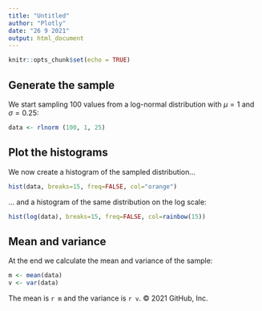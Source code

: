 ```yaml
---
title: "Untitled"
author: "Plotly"
date: "26 9 2021"
output: html_document
---
```


```r
knitr::opts_chunk$set(echo = TRUE)
```

## Generate the sample
We start sampling 100 values from a log-normal distribution with $\mu=1$ and $\sigma=0.25$:
```r
data <- rlnorm (100, 1, 25)
```

## Plot the histograms
We now create a histogram of the sampled distribution...
```r
hist(data, breaks=15, freq=FALSE, col="orange")
```

... and a histogram of the same distribution on the log scale:
```r
hist(log(data), breaks=15, freq=FALSE, col=rainbow(15))
```

## Mean and variance
At the end we calculate the mean and variance of the sample:
```r
m <- mean(data)
v <- var(data)
```

The mean is `r m` and the variance is `r v`.
© 2021 GitHub, Inc.